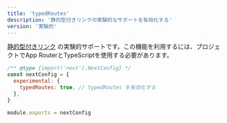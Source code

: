 ```yaml
---
title: 'typedRoutes'
description: '静的型付きリンクの実験的なサポートを有効化する'
version: '実験的'
---
```


[静的型付きリンク](/docs/app/api-reference/config/typescript#statically-typed-links) の実験的サポートです。この機能を利用するには、プロジェクトでApp RouterとTypeScriptを使用する必要があります。

```js title="next.config.js"
/** @type {import('next').NextConfig} */
const nextConfig = {
  experimental: {
    typedRoutes: true, // typedRoutes を有効化する
  },
}

module.exports = nextConfig
```
